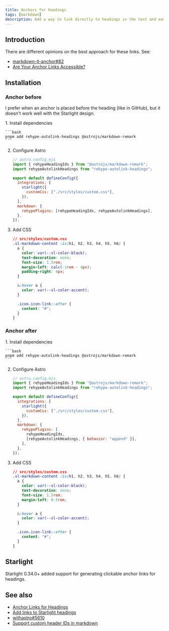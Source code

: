 ```yaml
---
title: Anchors for headings
tags: [markdown]
description: Add a way to link directly to headings in the text and easily copy those links, similar to GitHub
---
```


## Introduction

There are different opinions on the best approach for these links. See:

- [markdown-it-anchor#82](https://github.com/valeriangalliat/markdown-it-anchor/issues/82#issuecomment-788268457)
- [Are Your Anchor Links Accessible?](https://amberwilson.co.uk/blog/are-your-anchor-links-accessible/)

## Installation

### Anchor before

I prefer when an anchor is placed before the heading (like in GitHub), but it doesn't work well with the Starlight design.


<Steps>
1. Install dependencies

    ```bash
    pnpm add rehype-autolink-headings @astrojs/markdown-remark
    ```

2. Configure Astro

   ```js {2-3, 8, 12}
   // astro.config.mjs
   import { rehypeHeadingIds } from "@astrojs/markdown-remark";
   import rehypeAutolinkHeadings from "rehype-autolink-headings";

   export default defineConfig({
     integrations: [
       starlight({
         customCss: ["./src/styles/custom.css"],
       }),
     ],
     markdown: {
       rehypePlugins: [rehypeHeadingIds, rehypeAutolinkHeadings],
     },
   });
   ```

3. Add CSS

   ```css
   // src/styles/custom.css
   .sl-markdown-content :is(h1, h2, h3, h4, h5, h6) {
     a {
       color: var(--sl-color-black);
       text-decoration: none;
       font-size: 1.5rem;
       margin-left: calc(-1rem - 4px);
       padding-right: 4px;
     }

     &:hover a {
       color: var(--sl-color-accent);
     }

     .icon.icon-link::after {
       content: "#";
     }
   }
   ```

</Steps>

### Anchor after

<Steps>
1. Install dependencies

    ```bash
    pnpm add rehype-autolink-headings @astrojs/markdown-remark
    ```

2. Configure Astro

   ```js {2-3, 8, 13-14}
   // astro.config.mjs
   import { rehypeHeadingIds } from "@astrojs/markdown-remark";
   import rehypeAutolinkHeadings from "rehype-autolink-headings";

   export default defineConfig({
     integrations: [
       starlight({
         customCss: ["./src/styles/custom.css"],
       }),
     ],
     markdown: {
       rehypePlugins: [
         rehypeHeadingIds,
         [rehypeAutolinkHeadings, { behavior: "append" }],
       ],
     },
   });
   ```

3. Add CSS

   ```css
   // src/styles/custom.css
   .sl-markdown-content :is(h1, h2, h3, h4, h5, h6) {
     a {
       color: var(--sl-color-black);
       text-decoration: none;
       font-size: 1.5rem;
       margin-left: 0.5rem;
     }

     &:hover a {
       color: var(--sl-color-accent);
     }

     .icon.icon-link::after {
       content: "#";
     }
   }
   ```

</Steps>

## Starlight

Starlight 0.34.0+ added support for generating clickable anchor links for headings. 

## See also

- [Anchor Links for Headings](https://github.com/withastro/starlight/discussions/1239)
- [Add links to Starlight headings](https://hideoo.dev/notes/starlight-heading-links)
- [withastro#5610](https://github.com/withastro/docs/pull/5610/files)
- [Support custom header IDs in markdown](https://github.com/withastro/roadmap/discussions/329)
